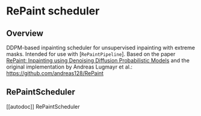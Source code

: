 <!--Copyright 2022 The HuggingFace Team. All rights reserved.

Licensed under the Apache License, Version 2.0 (the "License"); you may not use this file except in compliance with
the License. You may obtain a copy of the License at

http://www.apache.org/licenses/LICENSE-2.0

Unless required by applicable law or agreed to in writing, software distributed under the License is distributed on
an "AS IS" BASIS, WITHOUT WARRANTIES OR CONDITIONS OF ANY KIND, either express or implied. See the License for the
specific language governing permissions and limitations under the License.
-->

# RePaint scheduler

## Overview

DDPM-based inpainting scheduler for unsupervised inpainting with extreme masks. 
Intended for use with [`RePaintPipeline`].
Based on the paper [RePaint: Inpainting using Denoising Diffusion Probabilistic Models](https://arxiv.org/abs/2201.09865) 
and the original implementation by Andreas Lugmayr et al.: https://github.com/andreas128/RePaint

## RePaintScheduler
[[autodoc]] RePaintScheduler